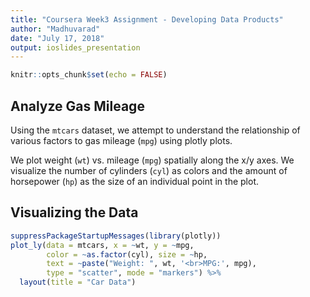 ---
title: "Coursera Week3 Assignment - Developing Data Products"
author: "Madhuvarad"
date: "July 17, 2018"
output: ioslides_presentation
---

```{r setup, include=FALSE}
knitr::opts_chunk$set(echo = FALSE)
```

## Analyze Gas Mileage

Using the `mtcars` dataset, we  attempt to understand the relationship
of various factors to gas mileage (`mpg`) using plotly plots.

We plot weight (`wt`) vs. mileage (`mpg`) spatially along the x/y axes. We 
visualize the number of cylinders (`cyl`) as colors and the amount of
horsepower (`hp`) as the size of an individual point in the plot.

## Visualizing the Data

```{r plot, echo=FALSE}
suppressPackageStartupMessages(library(plotly))
plot_ly(data = mtcars, x = ~wt, y = ~mpg, 
        color = ~as.factor(cyl), size = ~hp,
        text = ~paste("Weight: ", wt, '<br>MPG:', mpg),
        type = "scatter", mode = "markers") %>%
  layout(title = "Car Data")
```
